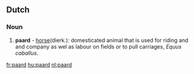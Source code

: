 ==Dutch==
===Noun===
#'''paard''' {{n}} - [[horse]](dierk.): domesticated animal that is used for riding and and company as wel as labour on fields or to pull carriages, ''Equus caballus''.

[[fr:paard]]
[[hu:paard]]
[[nl:paard]]